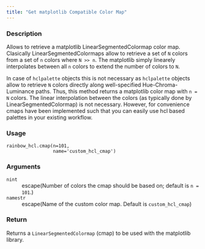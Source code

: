 ```yaml
---
title: "Get matplotlib Compatible Color Map"
---
```


### Description

Allows to retrieve a matplotlib LinearSegmentedColormap color map.
Clasically LinearSegmentedColormaps allow to retrieve a set of `N`
colors from a set of `n` colors where `N >> n`. The matplotlib
simply linearely interpolates between all `n` colors to extend
the number of colors to `N`.

In case of `hclpalette` objects this is not necessary as
`hclpalette` objects allow to retrieve `N` colors directly
along well-specified Hue-Chroma-Luminance paths. Thus, this method
returns a matplotlib color map with `n = N` colors. The linear 
interpolation between the colors (as typically done by
LinearSegmentedColormap) is not necessary. However, for convenience
cmaps have been implemented such that you can easily use hcl based
palettes in your existing workflow.

### Usage

<pre><code class='language-python'>rainbow_hcl.cmap(n=101,<br/>                 name=&#x27;custom_hcl_cmap&#x27;)</code></pre>

### Arguments

<dl class="pyp-list param-list">
  <dt style = "white-space: nowrap; font-family: monospace; vertical-align: top">
   <code id="colorspace.palettes.rainbow_hcl.cmap:n">n</code><code class="argument-class">int</code>
  </dt>
 <dd>escape(Number of colors the cmap should be based on; default is `n = 101`.)</dd>
  <dt style = "white-space: nowrap; font-family: monospace; vertical-align: top">
   <code id="colorspace.palettes.rainbow_hcl.cmap:name">name</code><code class="argument-class">str</code>
  </dt>
 <dd>escape(Name of the custom color map. Default is `custom_hcl_cmap`)</dd>
</dl>

### Return

Returns a `LinearSegmentedColormap` (cmap) to be used
with the matplotlib library.

